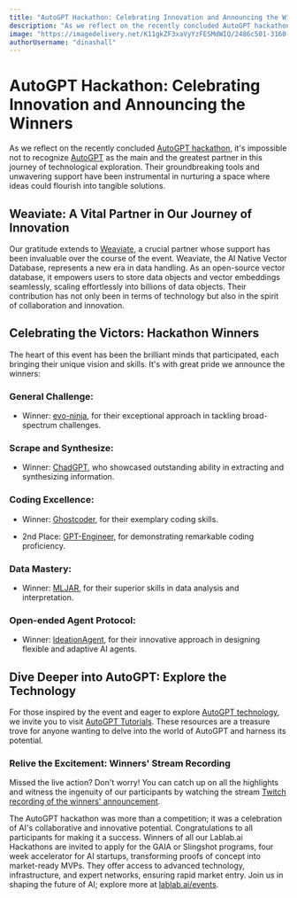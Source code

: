 ```yaml
---
title: "AutoGPT Hackathon: Celebrating Innovation and Announcing the Winners"
description: "As we reflect on the recently concluded AutoGPT hackathon, it's impossible not to recognize AutoGPT as the main and the greatest partner in this journey of technological exploration."
image: "https://imagedelivery.net/K11gkZF3xaVyYzFESMdWIQ/2486c501-3160-478a-d022-5dde506d1100/full"
authorUsername: "dinashall"
---
```


# AutoGPT Hackathon: Celebrating Innovation and Announcing the Winners

As we reflect on the recently concluded [AutoGPT hackathon](https://lablab.ai/event/autogpt-arena-hacks), it's impossible not to recognize [AutoGPT](https://lablab.ai/blog/what-is-autogpt-and-how-can-i-benefit-from-it) as the main and the greatest partner in this journey of technological exploration. Their groundbreaking tools and unwavering support have been instrumental in nurturing a space where ideas could flourish into tangible solutions.

## Weaviate: A Vital Partner in Our Journey of Innovation

Our gratitude extends to [Weaviate](https://weaviate.io/?utm_medium=event&utm_source=partner&utm_campaign=lablabai), a crucial partner whose support has been invaluable over the course of the event. Weaviate, the AI Native Vector Database, represents a new era in data handling. As an open-source vector database, it empowers users to store data objects and vector embeddings seamlessly, scaling effortlessly into billions of data objects. Their contribution has not only been in terms of technology but also in the spirit of collaboration and innovation.

## Celebrating the Victors: Hackathon Winners

The heart of this event has been the brilliant minds that participated, each bringing their unique vision and skills. It's with great pride we announce the winners:

### General Challenge:

- Winner: [evo-ninja](https://lablab.ai/event/autogpt-arena-hacks/evo-ninja/evo-ninja), for their exceptional approach in tackling broad-spectrum challenges.

### Scrape and Synthesize:

- Winner: [ChadGPT](https://lablab.ai/event/autogpt-arena-hacks/chadgpt/chadgpt), who showcased outstanding ability in extracting and synthesizing information.

### Coding Excellence:

- Winner: [Ghostcoder](https://lablab.ai/event/autogpt-arena-hacks/ghostcoder/ghostcoder), for their exemplary coding skills.

- 2nd Place: [GPT-Engineer](https://lablab.ai/event/autogpt-arena-hacks/gpt-engineer/gpt-engineer), for demonstrating remarkable coding proficiency.

### Data Mastery:

- Winner: [MLJAR](https://lablab.ai/event/autogpt-arena-hacks/mljar/mljar), for their superior skills in data analysis and interpretation.

### Open-ended Agent Protocol:

- Winner: [IdeationAgent](https://lablab.ai/event/autogpt-arena-hacks/antlerai/ideationagent), for their innovative approach in designing flexible and adaptive AI agents.

## Dive Deeper into AutoGPT: Explore the Technology

For those inspired by the event and eager to explore [AutoGPT technology](https://lablab.ai/blog/the-power-of-autogpt-exploring-intelligent-agents), we invite you to visit [AutoGPT Tutorials](https://lablab.ai/t/tech/autogpt). These resources are a treasure trove for anyone wanting to delve into the world of AutoGPT and harness its potential.

### Relive the Excitement: Winners' Stream Recording

Missed the live action? Don't worry! You can catch up on all the highlights and witness the ingenuity of our participants by watching the stream [Twitch recording of the winners' announcement](https://www.twitch.tv/videos/1972786471).

The AutoGPT hackathon was more than a competition; it was a celebration of AI's collaborative and innovative potential. Congratulations to all participants for making it a success. Winners of all our Lablab.ai Hackathons are invited to apply for the GAIA or Slingshot programs, four week accelerator for AI startups, transforming proofs of concept into market-ready MVPs. They offer access to advanced technology, infrastructure, and expert networks, ensuring rapid market entry. Join us in shaping the future of AI; explore more at [lablab.ai/events](https://lablab.ai/event).